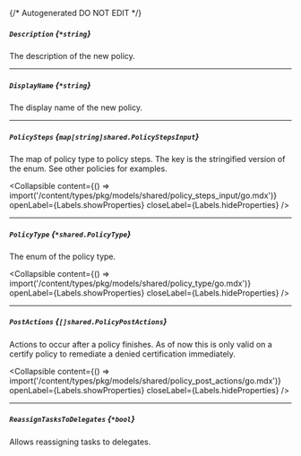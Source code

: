 {/* Autogenerated DO NOT EDIT  */}

##### `Description` *{`*string`}*
The description of the new policy.

---
##### `DisplayName` *{`*string`}*
The display name of the new policy.

---
##### `PolicySteps` *{`map[string]shared.PolicyStepsInput`}*
The map of policy type to policy steps. The key is the stringified version of the enum. See other policies for examples.

<Collapsible content={() => import('/content/types/pkg/models/shared/policy_steps_input/go.mdx')} openLabel={Labels.showProperties} closeLabel={Labels.hideProperties} />


---
##### `PolicyType` *{`*shared.PolicyType`}*
The enum of the policy type.

<Collapsible content={() => import('/content/types/pkg/models/shared/policy_type/go.mdx')} openLabel={Labels.showProperties} closeLabel={Labels.hideProperties} />


---
##### `PostActions` *{`[]shared.PolicyPostActions`}*
Actions to occur after a policy finishes. As of now this is only valid on a certify policy to remediate a denied certification immediately.

<Collapsible content={() => import('/content/types/pkg/models/shared/policy_post_actions/go.mdx')} openLabel={Labels.showProperties} closeLabel={Labels.hideProperties} />


---
##### `ReassignTasksToDelegates` *{`*bool`}*
Allows reassigning tasks to delegates.


